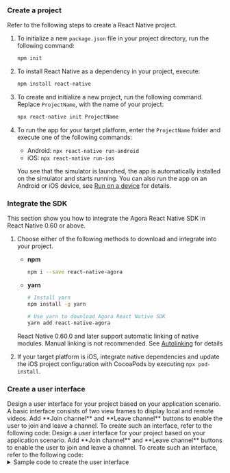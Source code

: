 
<PlatformWrapper platform="react-native">

### Create a project

Refer to the following steps to create a React Native project.

1.  To initialize a new `package.json` file in your project directory, run the following command:

    ```bash
    npm init
    ```

1. To install React Native as a dependency in your project, execute:

    ```bash
    npm install react-native
    ```

1. To create and initialize a new project, run the following command. Replace `ProjectName`, with the name of your project:

    ```bash
    npx react-native init ProjectName
    ```

1. To run the app for your target platform, enter the `ProjectName` folder and execute one of the following commands:

    - Android: `npx react-native run-android` 
    - iOS: `npx react-native run-ios` 

    You see that the simulator is launched, the app is automatically installed on the simulator and starts running. You can also run the app on an Android or iOS device, see [Run on a device](https://reactnative.dev/docs/running-on-device) for details.


### Integrate the SDK

This section show you how to integrate the Agora React Native SDK in React Native 0.60 or above.

1. Choose either of the following methods to download and integrate <Vg k="COMPANY" /> <Vpd k="SDK"/> into your project.

    * **npm**

        ```bash
        npm i --save react-native-agora
        ```

    * **yarn**

        ```bash
        # Install yarn
        npm install -g yarn
        
        # Use yarn to download Agora React Native SDK
        yarn add react-native-agora
        ```

    <Admonition type="info" title="Information">React Native 0.60.0 and later support automatic linking of native modules. Manual linking is not recommended. See [Autolinking](https://github.com/react-native-community/cli/blob/master/docs/autolinking.md) for details</Admonition>

1. If your target platform is iOS, integrate native dependencies and update the iOS project configuration with CocoaPods by executing `npx pod-install`.

### Create a user interface
<ProductWrapper notAllowed="voice-calling">
Design a user interface for your project based on your application scenario. A basic interface consists of two view frames to display local and remote videos. Add **Join channel** and **Leave channel** buttons to enable the user to join and leave a channel. To create such an interface, refer to the following code:
</ProductWrapper>
<ProductWrapper product="voice-calling">
Design a user interface for your project based on your application scenario. Add **Join channel** and **Leave channel** buttons to enable the user to join and leave a channel. To create such an interface, refer to the following code:

</ProductWrapper>
<details>
<summary>Sample code to create the user interface</summary>
<ProductWrapper notAllowed="voice-calling">

<CodeBlock language="jsx" showLineNumbers>
{`// Import React Hooks
// Import user interface elements
    SafeAreaView,
    ScrollView,
    StyleSheet,
    Text,
    View,
    Switch,
} from 'react-native';

const App = () => {    
    const agoraEngineRef = useRef<IRtcEngine>(); // IRtcEngine instance
    const [isJoined, setIsJoined] = useState(false); // Whether the local user has joined the channel
    const [isHost, setIsHost] = useState(true); // User role
    const [remoteUid, setRemoteUid] = useState(0); // Uid of the remote user
    const [message, setMessage] = useState(''); // User prompt message

    // Render user interface
    return (
        <SafeAreaView style={styles.main}>
            <Text style={styles.head}>Agora Video SDK Quickstart</Text>
            <View style={styles.btnContainer}>
                <Text onPress={join} style={styles.button}>
                    Join channel
                </Text>
                <Text onPress={leave} style={styles.button}>
                    Leave channel
                </Text>
            </View>
            <View style={styles.btnContainer}>
                <Text>Audience</Text>
                <Switch
                    onValueChange={switchValue => {
                        setIsHost(switchValue);
                        if (isJoined) {
                            leave();
                        }
                    }}
                    value={isHost}
                />
                <Text>Host</Text>
            </View>
            <ScrollView
                style={styles.scroll}
                contentContainerStyle={styles.scrollContainer}>
                {isJoined && isHost ? (
                    <React.Fragment key={0}>
                        {/* Create a local view using RtcSurfaceView */}
                        <RtcSurfaceView canvas={{ uid: 0 }} style={styles.videoView} />
                        <Text>Local user uid: {uid}</Text>
                    </React.Fragment>
                ) : (
                    <Text>Join a channel</Text>
                )}
                {isJoined && remoteUid !== 0 ? (
                    <React.Fragment key={remoteUid}>
                        {/* Create a remote view using RtcSurfaceView */}
                        <RtcSurfaceView
                            canvas={{ uid: remoteUid }}
                            style={styles.videoView}
                        />
                        <Text>Remote user uid: {remoteUid}</Text>
                    </React.Fragment>
                ) : (
                    <Text>{isJoined && !isHost ? 'Waiting for remote user to join' : ''}</Text>
                )}
                <Text style={styles.info}>{message}</Text>
            </ScrollView>
        </SafeAreaView>
    );

    // Display information
    function showMessage(msg: string) {
        setMessage(msg);
    }
};

// Define user interface styles
const styles = StyleSheet.create({
    button: {
        paddingHorizontal: 25,
        paddingVertical: 4,
        fontWeight: 'bold',
        color: '#ffffff',
        backgroundColor: '#0055cc',
        margin: 5,
    },
    main: { flex: 1, alignItems: 'center' },
    scroll: { flex: 1, backgroundColor: '#ddeeff', width: '100%' },
    scrollContainer: { alignItems: 'center' },
    videoView: { width: '90%', height: 200 },
    btnContainer: { flexDirection: 'row', justifyContent: 'center' },
    head: { fontSize: 20 },
    info: { backgroundColor: '#ffffe0', paddingHorizontal: 8, color: '#0000ff' }
});`}
</CodeBlock>
</ProductWrapper>

<ProductWrapper product="voice-calling">
<CodeBlock language="swift" showLineNumbers>
{`// Import React Hooks
// Import user interface elements
    SafeAreaView,
    ScrollView,
    StyleSheet,
    Text,
    View,
} from 'react-native';

const App = () => {
    const agoraEngineRef = useRef<IRtcEngine>(); // IRtcEngine instance
    const [isJoined, setIsJoined] = useState(false); // Whether the local user has joined the channel
    const [remoteUid, setRemoteUid] = useState(0); // Uid of the remote user
    const [message, setMessage] = useState(''); // User prompt message
    
    // Render user interface
    return (
        <SafeAreaView style={styles.main}>
          <Text style={styles.head}>Agora Voice Calling Quickstart</Text>
          <View style={styles.btnContainer}>
            <Text onPress={join} style={styles.button}>
              Join Channel
            </Text>
            <Text onPress={leave} style={styles.button}>
              Leave Channel
            </Text>
          </View>
          <ScrollView
            style={styles.scroll}
            contentContainerStyle={styles.scrollContainer}>
            {isJoined ? (
              <Text>Local user uid: {uid}</Text>
            ) : (
              <Text>Join a channel</Text>
            )}
            {isJoined && remoteUid !== 0 ? (
              <Text>Remote user uid: {remoteUid}</Text>
            ) : (
              <Text>Waiting for remote user to join</Text>
            )}
            <Text>{message}</Text>
          </ScrollView>
        </SafeAreaView>
    );

    // Display information
    function showMessage(msg: string) {
        setMessage(msg);
    }
};

// Define user interface styles
const styles = StyleSheet.create({
    button: {
        paddingHorizontal: 25,
        paddingVertical: 4,
        fontWeight: 'bold',
        color: '#ffffff',
        backgroundColor: '#0055cc',
        margin: 5,
    },
    main: {flex: 1, alignItems: 'center'},
    scroll: {flex: 1, backgroundColor: '#ddeeff', width: '100%'},
    scrollContainer: {alignItems: 'center'},
    videoView: {width: '90%', height: 200},
    btnContainer: {flexDirection: 'row', justifyContent: 'center'},
    head: {fontSize: 20},
});

</CodeBlock>
</ProductWrapper>
</details>

</PlatformWrapper>